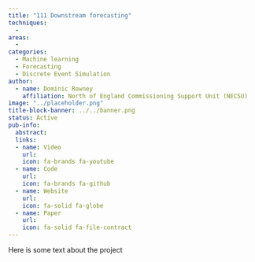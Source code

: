 ```yaml
---
title: "111 Downstream forecasting"
techniques:
  -
areas:
  -
categories:
  - Machine learning
  - Forecasting
  - Discrete Event Simulation
author:
  - name: Dominic Rowney
    affiliation: North of England Commissioning Support Unit (NECSU)
image: "../placeholder.png"
title-block-banner: ../../banner.png
status: Active
pub-info:
  abstract:
  links:
  - name: Video
    url:
    icon: fa-brands fa-youtube
  - name: Code
    url:
    icon: fa-brands fa-github
  - name: Website
    url:
    icon: fa-solid fa-globe
  - name: Paper
    url:
    icon: fa-solid fa-file-contract
---
```


Here is some text about the project
